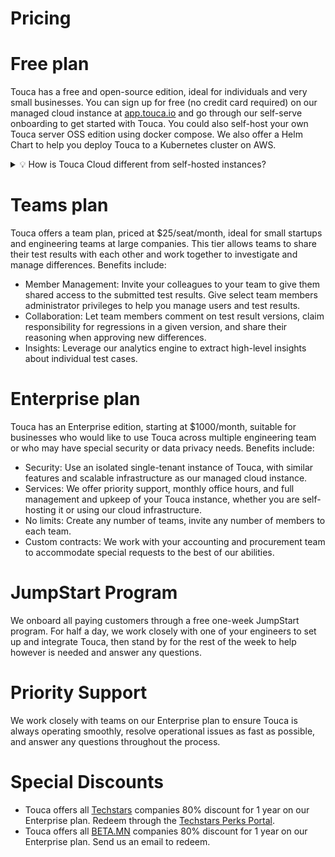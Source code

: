 # Pricing

# Free plan

Touca has a free and open-source edition, ideal for individuals and very small
businesses. You can sign up for free (no credit card required) on our managed
cloud instance at [app.touca.io](https://app.touca.io) and go through our
self-serve onboarding to get started with Touca. You could also self-host your
own Touca server OSS edition using docker compose. We also offer a Helm Chart to
help you deploy Touca to a Kubernetes cluster on AWS.

<details>
<summary>💡 How is Touca Cloud different from self-hosted instances?</summary>

- Touca Cloud is fully managed. We maintain and upgrade this instance to provide
  the most convenience for customers and the best experience for users.
- Touca Cloud has a different architecture to provide highest availability, and
  maximum scalability. We use AWS services like S3, DocumentDB, and Elasticache
  to provide reliable infrastructure for handling the most demanding use-cases.
  In contrast, self-hosted instances of Touca server use off-the-shelf Minio,
  MongoDB, and Redis docker containers that are less scalable and require
  periodic maintenance to manage disk space, etc.

</details>

# Teams plan

Touca offers a team plan, priced at $25/seat/month, ideal for small startups and
engineering teams at large companies. This tier allows teams to share their test
results with each other and work together to investigate and manage differences.
Benefits include:

- Member Management: Invite your colleagues to your team to give them shared
  access to the submitted test results. Give select team members administrator
  privileges to help you manage users and test results.
- Collaboration: Let team members comment on test result versions, claim
  responsibility for regressions in a given version, and share their reasoning
  when approving new differences.
- Insights: Leverage our analytics engine to extract high-level insights about
  individual test cases.

# Enterprise plan

Touca has an Enterprise edition, starting at $1000/month, suitable for
businesses who would like to use Touca across multiple engineering team or who
may have special security or data privacy needs. Benefits include:

- Security: Use an isolated single-tenant instance of Touca, with similar
  features and scalable infrastructure as our managed cloud instance.
- Services: We offer priority support, monthly office hours, and full management
  and upkeep of your Touca instance, whether you are self-hosting it or using
  our cloud infrastructure.
- No limits: Create any number of teams, invite any number of members to each
  team.
- Custom contracts: We work with your accounting and procurement team to
  accommodate special requests to the best of our abilities.

# JumpStart Program

We onboard all paying customers through a free one-week JumpStart program. For
half a day, we work closely with one of your engineers to set up and integrate
Touca, then stand by for the rest of the week to help however is needed and
answer any questions.

# Priority Support

We work closely with teams on our Enterprise plan to ensure Touca is always
operating smoothly, resolve operational issues as fast as possible, and answer
any questions throughout the process.

# Special Discounts

- Touca offers all [Techstars](http://techstars.com/) companies 80% discount for
  1 year on our Enterprise plan. Redeem through the
  [Techstars Perks Portal](https://universe.techstars.com/perks).
- Touca offers all [BETA.MN](https://www.beta.mn/) companies 80% discount for 1
  year on our Enterprise plan. Send us an email to redeem.
